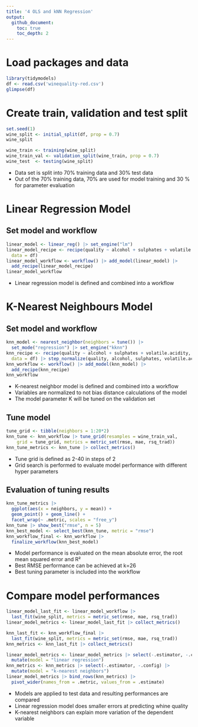 ```yaml
---
title: '4 OLS and kNN Regression'
output:
  github_document:
    toc: true
    toc_depth: 2
---
```


# Load packages and data
```r
library(tidymodels)
df <- read.csv('winequality-red.csv')
glimpse(df)
```

# Create train, validation and test split
```r
set.seed(1)
wine_split <- initial_split(df, prop = 0.7)
wine_split

wine_train <- training(wine_split)
wine_train_val <- validation_split(wine_train, prop = 0.7)
wine_test  <- testing(wine_split)
```

- Data set is split into 70% training data and 30% test data
- Out of the 70% training data, 70% are used for model training and 30 % for parameter evaluation

# Linear Regression Model
## Set model and workflow
```r
linear_model <- linear_reg() |> set_engine("lm")
linear_model_recipe <- recipe(quality ~ alcohol + sulphates + volatile.acidity,
  data = df)
linear_model_workflow <- workflow() |> add_model(linear_model) |> 
  add_recipe(linear_model_recipe)
linear_model_workflow
```

- Linear regression model is defined and combined into a workflow

# K-Nearest Neighbours Model
## Set model and workflow
```r
knn_model <- nearest_neighbor(neighbors = tune()) |> 
  set_mode("regression") |> set_engine("kknn")
knn_recipe <- recipe(quality ~ alcohol + sulphates + volatile.acidity,
  data = df) |> step_normalize(quality, alcohol, sulphates, volatile.acidity)
knn_workflow <- workflow() |> add_model(knn_model) |> 
  add_recipe(knn_recipe)
knn_workflow
```

- K-nearest neighbor model is defined and combined into a workflow
- Variables are normalized to not bias distance calculations of the model
- The model parameter K will be tuned on the validation set

## Tune model
```r
tune_grid <- tibble(neighbors = 1:20*2)
knn_tune <- knn_workflow |> tune_grid(resamples = wine_train_val, 
    grid = tune_grid, metrics = metric_set(rmse, mae, rsq_trad))
knn_tune_metrics <- knn_tune |> collect_metrics()
```

- Tune grid is defined as 2-40 in steps of 2
- Grid search is performed to evaluate model performance with different hyper parameters

## Evaluation of tuning results
```r
knn_tune_metrics |> 
  ggplot(aes(x = neighbors, y = mean)) + 
  geom_point() + geom_line() + 
  facet_wrap(~ .metric, scales = "free_y")
knn_tune |> show_best("rmse", n = 5) 
knn_best_model <- select_best(knn_tune, metric = "rmse")
knn_workflow_final <- knn_workflow |> 
  finalize_workflow(knn_best_model)
```

- Model performance is evaluated on the mean absolute error, the root mean squared error and R²
- Best RMSE performance can be achieved at k=26
- Best tuning parameter is included into the workflow

# Compare model performances
```r
linear_model_last_fit <- linear_model_workflow |> 
  last_fit(wine_split, metrics = metric_set(rmse, mae, rsq_trad))
linear_model_metrics <- linear_model_last_fit |> collect_metrics()

knn_last_fit <- knn_workflow_final |> 
  last_fit(wine_split, metrics = metric_set(rmse, mae, rsq_trad))
knn_metrics <- knn_last_fit |> collect_metrics()

linear_model_metrics <- linear_model_metrics |> select(-.estimator, -.config) |> 
  mutate(model = "linear regression")
knn_metrics <- knn_metrics |> select(-.estimator, -.config) |> 
  mutate(model = "k-nearest neighbors")
linear_model_metrics |> bind_rows(knn_metrics) |> 
  pivot_wider(names_from = .metric, values_from = .estimate)
```

- Models are applied to test data and resulting performances are compared
- Linear regression model does smaller errors at predicting whine quality
- K-nearest neighbors can explain more variation of the dependent variable